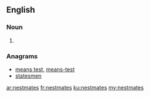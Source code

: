 ==English==

===Noun===
{{head|en|plural}}

# {{plural of|nestmate|lang=en}}

===Anagrams===
* [[means test#English|means test]], [[means-test#English|means-test]]
* [[statesmen#English|statesmen]]

[[ar:nestmates]]
[[fr:nestmates]]
[[ku:nestmates]]
[[my:nestmates]]